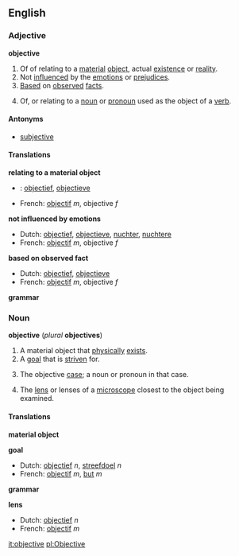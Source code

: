 ==English==
===Adjective===
'''objective'''

# <!--DefA-->Of of relating to a [[material]] [[object]], actual [[existence]] or [[reality]].
# <!--DefB-->Not [[influence]]d by the [[emotion]]s or [[prejudice]]s.
# <!--DefC-->[[Base]]d on [[observe]]d [[fact]]s.
# <!--DefD-->{{grammar}} Of, or relating to a [[noun]] or [[pronoun]] used as the object of a [[verb]].

====Antonyms====
*[[subjective]]<!--for which sense(s)?-->

====Translations====
<!--DefA-->'''relating to a material object'''
{{top}}
*{{nl}}: [[objectief]], [[objectieve]]
*French: [[objectif]] ''m'', objective ''f''
{{mid}}
{{bottom}}

<!--DefB-->'''not influenced by emotions'''
{{top}}
*Dutch: [[objectief]], [[objectieve]], [[nuchter]], [[nuchtere]]
*French: [[objectif]] ''m'', objective ''f''
{{mid}}
{{bottom}}

<!--DefC-->'''based on observed fact'''
{{top}}
*Dutch: [[objectief]], [[objectieve]]
*French: [[objectif]] ''m'', objective ''f''
{{mid}}
{{bottom}}

<!--DefD-->'''grammar'''
{{top}}
{{mid}}
{{bottom}}

===Noun===
'''objective''' (''plural'' '''objectives''')

# <!--DefE-->A material object that [[physically]] [[exist]]s.
# <!--DefF-->A [[goal]] that is [[striven]] for.
# <!--DefG-->{{grammar}} The objective [[case]]; a noun or pronoun in that case.
# <!--DefH-->The [[lens]] or lenses of a [[microscope]] closest to the object being examined.

====Translations====
<!--DefE-->'''material object'''
{{top}}
{{mid}}
{{bottom}}

<!--DefF-->'''goal'''
{{top}}
*Dutch: [[objectief]] ''n'', [[streefdoel]] ''n''
*French: [[objectif]] ''m'', [[but#French|but]] ''m''
{{mid}}
{{bottom}}

<!--DefG-->'''grammar'''
{{top}}
{{mid}}
{{bottom}}

<!--DefH-->'''lens'''
{{top}}
*Dutch: [[objectief]] ''n''
*French: [[objectif]] ''m''
{{mid}}
{{bottom}}

[[it:objective]]
[[pl:Objective]]